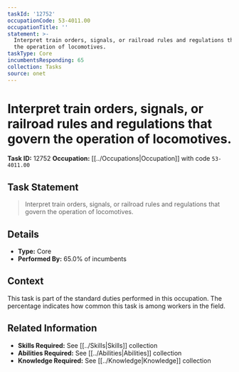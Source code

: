 ```yaml
---
taskId: '12752'
occupationCode: 53-4011.00
occupationTitle: ''
statement: >-
  Interpret train orders, signals, or railroad rules and regulations that govern
  the operation of locomotives.
taskType: Core
incumbentsResponding: 65
collection: Tasks
source: onet
---
```

# Interpret train orders, signals, or railroad rules and regulations that govern the operation of locomotives.

**Task ID:** 12752
**Occupation:** [[../Occupations|Occupation]] with code `53-4011.00`

## Task Statement

> Interpret train orders, signals, or railroad rules and regulations that govern the operation of locomotives.

## Details

- **Type:** Core
- **Performed By:** 65.0% of incumbents

## Context

This task is part of the standard duties performed in this occupation. The percentage indicates how common this task is among workers in the field.

## Related Information

- **Skills Required:** See [[../Skills|Skills]] collection
- **Abilities Required:** See [[../Abilities|Abilities]] collection
- **Knowledge Required:** See [[../Knowledge|Knowledge]] collection
